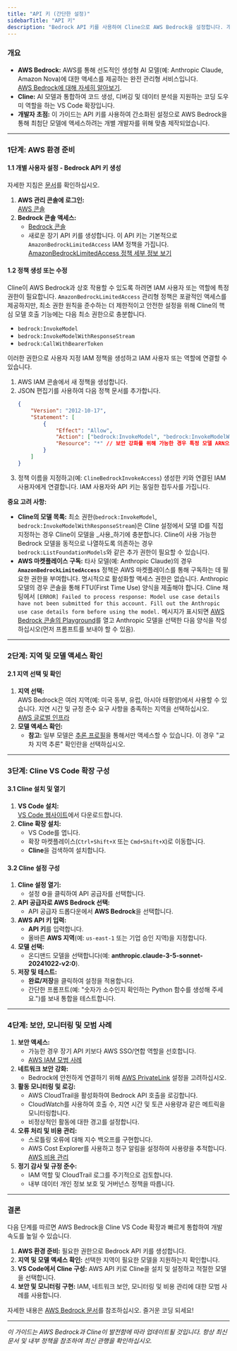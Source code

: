 ```yaml
---
title: "API 키 (간단한 설정)"
sidebarTitle: "API 키"
description: "Bedrock API 키를 사용하여 Cline으로 AWS Bedrock을 설정합니다. 개별 개발자가 최첨단 모델에 액세스하기 위한 가장 간단한 설정입니다."
---
```


### 개요

-   **AWS Bedrock:** AWS를 통해 선도적인 생성형 AI 모델(예: Anthropic Claude, Amazon Nova)에 대한 액세스를 제공하는 완전 관리형 서비스입니다.\
    [AWS Bedrock에 대해 자세히 알아보기](https://docs.aws.amazon.com/bedrock/latest/userguide/what-is-bedrock.html).
-   **Cline:** AI 모델과 통합하여 코드 생성, 디버깅 및 데이터 분석을 지원하는 코딩 도우미 역할을 하는 VS Code 확장입니다.
-   **개발자 초점:** 이 가이드는 API 키를 사용하여 간소화된 설정으로 AWS Bedrock을 통해 최첨단 모델에 액세스하려는 개별 개발자를 위해 맞춤 제작되었습니다.

---

### 1단계: AWS 환경 준비

#### 1.1 개별 사용자 설정 - Bedrock API 키 생성

자세한 지침은 [문서](https://docs.aws.amazon.com/bedrock/latest/userguide/api-keys.html)를 확인하십시오.

1.  **AWS 관리 콘솔에 로그인:**\
    [AWS 콘솔](https://aws.amazon.com/console/)
2.  **Bedrock 콘솔 액세스:**
    -   [Bedrock 콘솔](https://console.aws.amazon.com/bedrock)
    -   새로운 장기 API 키를 생성합니다. 이 API 키는 기본적으로 `AmazonBedrockLimitedAccess` IAM 정책을 가집니다.
        [AmazonBedrockLimitedAccess 정책 세부 정보 보기](https://docs.aws.amazon.com/bedrock/latest/userguide/security-iam.html)

#### 1.2 정책 생성 또는 수정

Cline이 AWS Bedrock과 상호 작용할 수 있도록 하려면 IAM 사용자 또는 역할에 특정 권한이 필요합니다. `AmazonBedrockLimitedAccess` 관리형 정책은 포괄적인 액세스를 제공하지만, 최소 권한 원칙을 준수하는 더 제한적이고 안전한 설정을 위해 Cline의 핵심 모델 호출 기능에는 다음 최소 권한으로 충분합니다.

-   `bedrock:InvokeModel`
-   `bedrock:InvokeModelWithResponseStream`
-   `bedrock:CallWithBearerToken`

이러한 권한으로 사용자 지정 IAM 정책을 생성하고 IAM 사용자 또는 역할에 연결할 수 있습니다.

1.  AWS IAM 콘솔에서 새 정책을 생성합니다.
2.  JSON 편집기를 사용하여 다음 정책 문서를 추가합니다.
    ```json
    {
    	"Version": "2012-10-17",
    	"Statement": [
    		{
    			"Effect": "Allow",
    			"Action": ["bedrock:InvokeModel", "bedrock:InvokeModelWithResponseStream", "bedrock:CallWithBearerToken"],
    			"Resource": "*" // 보안 강화를 위해 가능한 경우 특정 모델 ARN으로 범위를 지정하십시오.
    		}
    	]
    }
    ```
3.  정책 이름을 지정하고(예: `ClineBedrockInvokeAccess`) 생성한 키와 연결된 IAM 사용자에게 연결합니다. IAM 사용자와 API 키는 동일한 접두사를 가집니다.

**중요 고려 사항:**

-   **Cline의 모델 목록:** 최소 권한(`bedrock:InvokeModel`, `bedrock:InvokeModelWithResponseStream`)은 Cline 설정에서 모델 ID를 직접 지정하는 경우 Cline이 모델을 _사용_하기에 충분합니다. Cline이 사용 가능한 Bedrock 모델을 동적으로 나열하도록 의존하는 경우 `bedrock:ListFoundationModels`와 같은 추가 권한이 필요할 수 있습니다.
-   **AWS 마켓플레이스 구독:** 타사 모델(예: Anthropic Claude)의 경우 **`AmazonBedrockLimitedAccess`** 정책은 AWS 마켓플레이스를 통해 구독하는 데 필요한 권한을 부여합니다. 명시적으로 활성화할 액세스 권한은 없습니다. Anthropic 모델의 경우 콘솔을 통해 FTU(First Time Use) 양식을 제출해야 합니다. Cline 채팅에서 `[ERROR] Failed to process response: Model use case details have not been submitted for this account. Fill out the Anthropic use case details form before using the model.` 메시지가 표시되면 [AWS Bedrock 콘솔의 Playground](https://console.aws.amazon.com/bedrock/home?#/text-generation-playground)를 열고 Anthropic 모델을 선택한 다음 양식을 작성하십시오(먼저 프롬프트를 보내야 할 수 있음).

---

### 2단계: 지역 및 모델 액세스 확인

#### 2.1 지역 선택 및 확인

1.  **지역 선택:**\
    AWS Bedrock은 여러 지역(예: 미국 동부, 유럽, 아시아 태평양)에서 사용할 수 있습니다. 지연 시간 및 규정 준수 요구 사항을 충족하는 지역을 선택하십시오.\
    [AWS 글로벌 인프라](https://aws.amazon.com/about-aws/global-infrastructure/regions_az/)
2.  **모델 액세스 확인:**
    -   **참고:** 일부 모델은 [추론 프로필](https://docs.aws.amazon.com/bedrock/latest/userguide/inference-profiles-support.html)을 통해서만 액세스할 수 있습니다. 이 경우 "교차 지역 추론" 확인란을 선택하십시오.

---

### 3단계: Cline VS Code 확장 구성

#### 3.1 Cline 설치 및 열기

1.  **VS Code 설치:**\
    [VS Code 웹사이트](https://code.visualstudio.com/)에서 다운로드합니다.
2.  **Cline 확장 설치:**
    -   VS Code를 엽니다.
    -   확장 마켓플레이스(`Ctrl+Shift+X` 또는 `Cmd+Shift+X`)로 이동합니다.
    -   **Cline**을 검색하여 설치합니다.

#### 3.2 Cline 설정 구성

1.  **Cline 설정 열기:**
    -   설정 ⚙️을 클릭하여 API 공급자를 선택합니다.
2.  **API 공급자로 AWS Bedrock 선택:**
    -   API 공급자 드롭다운에서 **AWS Bedrock**을 선택합니다.
3.  **AWS API 키 입력:**
    -   **API 키**를 입력합니다.
    -   올바른 **AWS 지역**(예: `us-east-1` 또는 기업 승인 지역)을 지정합니다.
4.  **모델 선택:**
    -   온디맨드 모델을 선택합니다(예: **anthropic.claude-3-5-sonnet-20241022-v2:0**).
5.  **저장 및 테스트:**
    -   **완료/저장**을 클릭하여 설정을 적용합니다.
    -   간단한 프롬프트(예: "숫자가 소수인지 확인하는 Python 함수를 생성해 주세요.")를 보내 통합을 테스트합니다.

---

### 4단계: 보안, 모니터링 및 모범 사례

1.  **보안 액세스:**
    -   가능한 경우 장기 API 키보다 AWS SSO/연합 역할을 선호합니다.
    -   [AWS IAM 모범 사례](https://docs.aws.amazon.com/IAM/latest/UserGuide/best-practices.html)
2.  **네트워크 보안 강화:**
    -   Bedrock에 안전하게 연결하기 위해 [AWS PrivateLink](https://docs.aws.amazon.com/vpc/latest/userguide/endpoint-services-overview.html) 설정을 고려하십시오.
3.  **활동 모니터링 및 로깅:**
    -   AWS CloudTrail을 활성화하여 Bedrock API 호출을 로깅합니다.
    -   CloudWatch를 사용하여 호출 수, 지연 시간 및 토큰 사용량과 같은 메트릭을 모니터링합니다.
    -   비정상적인 활동에 대한 경고를 설정합니다.
4.  **오류 처리 및 비용 관리:**
    -   스로틀링 오류에 대해 지수 백오프를 구현합니다.
    -   AWS Cost Explorer를 사용하고 청구 알림을 설정하여 사용량을 추적합니다.\
        [AWS 비용 관리](https://docs.aws.amazon.com/cost-management/latest/userguide/what-is-aws-cost-management.html)
5.  **정기 감사 및 규정 준수:**
    -   IAM 역할 및 CloudTrail 로그를 주기적으로 검토합니다.
    -   내부 데이터 개인 정보 보호 및 거버넌스 정책을 따릅니다.

---

### 결론

다음 단계를 따르면 AWS Bedrock을 Cline VS Code 확장과 빠르게 통합하여 개발 속도를 높일 수 있습니다.

1.  **AWS 환경 준비:** 필요한 권한으로 Bedrock API 키를 생성합니다.
2.  **지역 및 모델 액세스 확인:** 선택한 지역이 필요한 모델을 지원하는지 확인합니다.
3.  **VS Code에서 Cline 구성:** AWS API 키로 Cline을 설치 및 설정하고 적절한 모델을 선택합니다.
4.  **보안 및 모니터링 구현:** IAM, 네트워크 보안, 모니터링 및 비용 관리에 대한 모범 사례를 사용합니다.

자세한 내용은 [AWS Bedrock 문서](https://docs.aws.amazon.com/bedrock/latest/userguide/what-is-bedrock.html)를 참조하십시오. 즐거운 코딩 되세요!

---

_이 가이드는 AWS Bedrock과 Cline이 발전함에 따라 업데이트될 것입니다. 항상 최신 문서 및 내부 정책을 참조하여 최신 관행을 확인하십시오._
